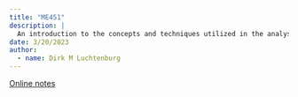 ```yaml
---
title: "ME451"
description: | 
  An introduction to the concepts and techniques utilized in the analysis and design of robust control systems. Topics include a review of state-space control systems concepts; standard regulator problem; reduced order observers and state feedback controllers; optimal and robust control design methods; utilization of computer-aided optimal control systems design software such as MATLAB. Techniques developed will be applied, in the form of student design projects, to a variety of challenging control systems design problems.
date: 3/20/2023
author:
  - name: Dirk M Luchtenburg
---
```

 [Online notes](https://github.com/destrospooder/esc251_systems/blob/main/..systems.pdf)
